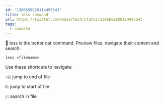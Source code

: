 ```yaml
---
id: '1386658820114497543'
title: less command
url: https://twitter.com/maiertech/status/1386658820114497543
tags:
  - console
---
```


🍪 less is the better cat command. Preview files, navigate their content and
search:

`less <filename>`

Use these shortcuts to navigate:

`⇧G`: jump to end of file

`G`: jump to start of file

`/`: search in file

